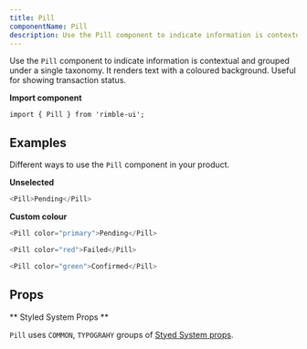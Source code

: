 ```yaml
---
title: Pill
componentName: Pill
description: Use the Pill component to indicate information is contextual and grouped under a single taxonomy. It renders text with a coloured background. Useful for showing transaction status.
---
```



Use the `Pill` component to indicate information is contextual and grouped under a single taxonomy. It renders text with a coloured background. Useful for showing transaction status.

**Import component**

```
import { Pill } from 'rimble-ui';
```

## Examples

Different ways to use the `Pill` component in your product.

**Unselected**

```js is=react-live
<Pill>Pending</Pill>
```

**Custom colour**

```js is=react-live
<Pill color="primary">Pending</Pill>
```

```js is=react-live
<Pill color="red">Failed</Pill>
```

```js is=react-live
<Pill color="green">Confirmed</Pill>
```

## Props

<PropsTable propMetaData={props.propMetaData} />

** Styled System Props **

`Pill` uses `COMMON`, `TYPOGRAHY` groups of [Styed System props](/components/rimble-ui/system-props).
